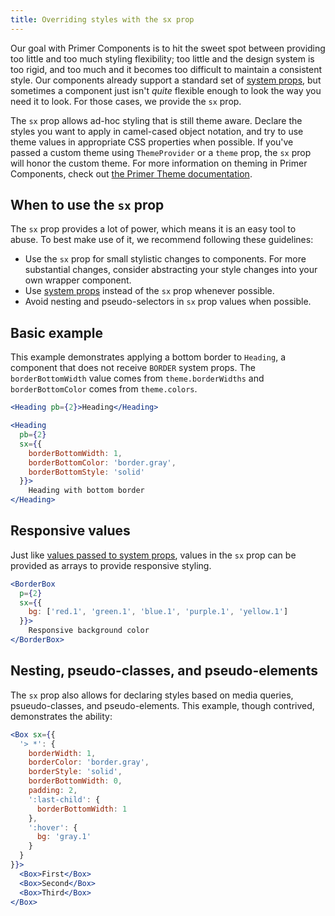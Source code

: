```yaml
---
title: Overriding styles with the sx prop
---
```


Our goal with Primer Components is to hit the sweet spot between providing too little and too much styling flexibility; too little and the design system is too rigid, and too much and it becomes too difficult to maintain a consistent style. Our components already support a standard set of [system props](/system-props), but sometimes a component just isn't *quite* flexible enough to look the way you need it to look. For those cases, we provide the `sx` prop.

The `sx` prop allows ad-hoc styling that is still theme aware. Declare the styles you want to apply in camel-cased object notation, and try to use theme values in appropriate CSS properties when possible. If you've passed a custom theme using `ThemeProvider` or a `theme` prop, the `sx` prop will honor the custom theme. For more information on theming in Primer Components, check out [the Primer Theme documentation](/primer-theme).

## When to use the `sx` prop

The `sx` prop provides a lot of power, which means it is an easy tool to abuse. To best make use of it, we recommend following these guidelines:

* Use the `sx` prop for small stylistic changes to components. For more substantial changes, consider abstracting your style changes into your own wrapper component.
* Use [system props](/system-props) instead of the `sx` prop whenever possible.
* Avoid nesting and pseudo-selectors in `sx` prop values when possible.

## Basic example

This example demonstrates applying a bottom border to `Heading`, a component that does not receive `BORDER` system props. The `borderBottomWidth` value comes from `theme.borderWidths` and `borderBottomColor` comes from `theme.colors`.

```jsx live
<Heading pb={2}>Heading</Heading>

<Heading
  pb={2}
  sx={{
    borderBottomWidth: 1,
    borderBottomColor: 'border.gray',
    borderBottomStyle: 'solid'
  }}>
    Heading with bottom border
</Heading>
```

## Responsive values

Just like [values passed to system props](https://styled-system.com/responsive-styles), values in the `sx` prop can be provided as arrays to provide responsive styling.

```jsx live
<BorderBox
  p={2}
  sx={{
    bg: ['red.1', 'green.1', 'blue.1', 'purple.1', 'yellow.1']
  }}>
    Responsive background color
</BorderBox>
```

## Nesting, pseudo-classes, and pseudo-elements

The `sx` prop also allows for declaring styles based on media queries, psueudo-classes, and pseudo-elements. This example, though contrived, demonstrates the ability:

```jsx live
<Box sx={{
  '> *': {
    borderWidth: 1,
    borderColor: 'border.gray',
    borderStyle: 'solid',
    borderBottomWidth: 0,
    padding: 2,
    ':last-child': {
      borderBottomWidth: 1
    },
    ':hover': {
      bg: 'gray.1'
    }
  }
}}>
  <Box>First</Box>
  <Box>Second</Box>
  <Box>Third</Box>
</Box>
```
